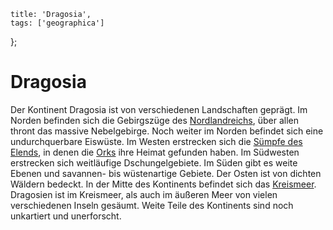     title: 'Dragosia',
    tags: ['geographica']
};

# Dragosia

Der Kontinent Dragosia ist von verschiedenen Landschaften geprägt.
Im Norden befinden sich die Gebirgszüge des [Nordlandreichs](/wiki/nordlandreich), über allen thront das massive Nebelgebirge.
Noch weiter im Norden befindet sich eine undurchquerbare Eiswüste.
Im Westen erstrecken sich die [Sümpfe des Elends](/wiki/geographica/suempfe_des_elends), in denen die [Orks](/wiki/voelker/orks) ihre Heimat gefunden haben.
Im Südwesten erstrecken sich weitläufige Dschungelgebiete.
Im Süden gibt es weite Ebenen und savannen- bis wüstenartige Gebiete.
Der Osten ist von dichten Wäldern bedeckt.
In der Mitte des Kontinents befindet sich das [Kreismeer](/wiki/geographica/kreismeer).
Dragosien ist im Kreismeer, als auch im äußeren Meer von vielen verschiedenen Inseln gesäumt.
Weite Teile des Kontinents sind noch unkartiert und unerforscht.
